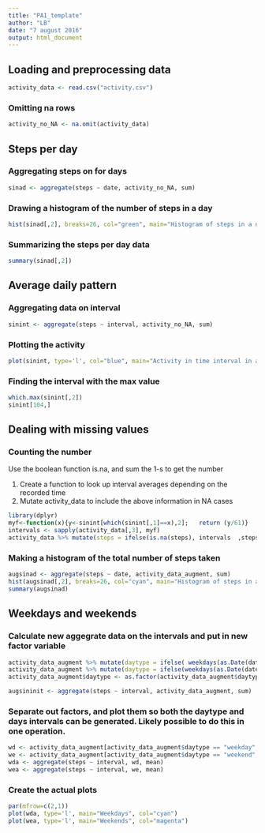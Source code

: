 ```yaml
---
title: "𝙿𝙰𝟷_𝚝𝚎𝚖𝚙𝚕𝚊𝚝𝚎"
author: "LB"
date: "7 august 2016"
output: html_document
---
```


## Loading and preprocessing data

```r
activity_data <- read.csv("activity.csv")
```

### Omitting na rows
```r
activity_no_NA <- na.omit(activity_data)
```

## Steps per day

### Aggregating steps on for days
```r
sinad <- aggregate(steps ~ date, activity_no_NA, sum) 
```

### Drawing a histogram of the number of steps in a day
```r
hist(sinad[,2], breaks=26, col="green", main="Histogram of steps in a day", xlab="Steps")
```

### Summarizing the steps per day data
```r
summary(sinad[,2])
```

## Average daily pattern

### Aggregating data on interval

```r
sinint <- aggregate(steps ~ interval, activity_no_NA, sum) 
```
### Plotting the activity
```r
plot(sinint, type='l', col="blue", main="Activity in time interval in a day")
```

### Finding the interval with the max value
```r
which.max(sinint[,2])
sinint[104,]
```

## Dealing with missing values

### Counting the number

Use the boolean function is.na, and sum the 1-s to get the number

1. Create a function to look up interval averages depending on the recorded time
2. Mutate activity_data to include the above information in NA cases

```r
library(dplyr)
myf<-function(x){y<-sinint[which(sinint[,1]==x),2];   return (y/61)}
intervals <- sapply(activity_data[,3], myf)
activity_data %>% mutate(steps = ifelse(is.na(steps), intervals  ,steps)) -> activity_data_augment
```

### Making a histogram of the total number of steps taken
```r
augsinad <- aggregate(steps ~ date, activity_data_augment, sum) 
hist(augsinad[,2], breaks=26, col="cyan", main="Histogram of steps in a day with augmented values", xlab="Steps")
summary(augsinad)
```

## Weekdays and weekends

### Calculate new aggegrate data on the intervals and put in new factor variable
```r
activity_data_augment %>% mutate(daytype = ifelse( weekdays(as.Date(date))<"Fri" , "weekend", "weekday")) -> activity_data_augment
activity_data_augment %>% mutate(daytype = ifelse(weekdays(as.Date(date))<"Mon" , "weekend", "weekday")) -> activity_data_augment
activity_data_augment$daytype <- as.factor(activity_data_augment$daytype)

augsininit <- aggregate(steps ~ interval, activity_data_augment, sum) 
```

### Separate out factors, and plot them so both the daytype and days intervals can be generated.  Likely possible to do this in one operation.

```r
wd <- activity_data_augment[activity_data_augment$daytype == "weekday",]
we <- activity_data_augment[activity_data_augment$daytype == "weekend",]
wda <- aggregate(steps ~ interval, wd, mean)
wea <- aggregate(steps ~ interval, we, mean)
```

### Create the actual plots
```r
par(mfrow=c(2,1))
plot(wda, type='l', main="Weekdays", col="cyan")
plot(wea, type='l', main="Weekends", col="magenta")
```







